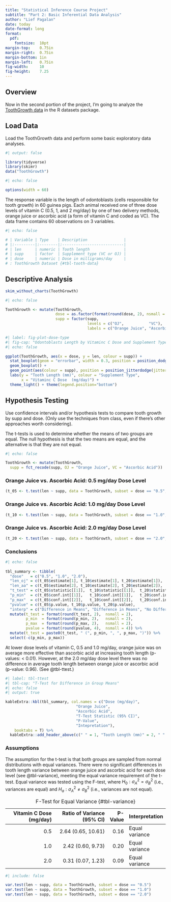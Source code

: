 ```yaml
---
title: "Statistical Inference Course Project"
subtitle: "Part 2: Basic Inferential Data Analysis"
author: "Lief Pagalan"
date: today
date-format: long
format:
  pdf:
    fontsize:  10pt
margin-top:    0.75in
margin-right:  0.75in
margin-bottom: 1in
margin-left:   0.75in
fig-width:     10
fig-height:    7.25
---
```


## Overview

Now in the second portion of the project, I'm going to analyze the [ToothGrowth data](https://stat.ethz.ch/R-manual/R-devel/library/datasets/html/ToothGrowth.html) in the R datasets package.

## Load Data

Load the ToothGrowth data and perform some basic exploratory data analyses.

```r
#| output: false

library(tidyverse)
library(skimr)
data("ToothGrowth")
```

```r
#| echo: false

options(width = 60)
```

The response variable is the length of odontoblasts (cells responsible for tooth growth) in 60 guinea pigs. Each animal received one of three dose levels of vitamin C (0.5, 1, and 2 mg/day) by one of two delivery methods, orange juice or ascorbic acid (a form of vitamin C and coded as VC). The data frame contains 60 observations on 3 variables.

```r
#| echo: false

# | Variable | Type    | Description                |
# |:---------|:--------|:---------------------------|
# | len      | numeric | Tooth length               |
# | supp     | factor  | Supplement type (VC or OJ) |
# | dose     | numeric | Dose in milligrams/day     |
# : ToothGrowth Dataset {#tbl-tooth-data}
```

## Descriptive Analysis

```r
skim_without_charts(ToothGrowth)
```

```r
#| echo: false

ToothGrowth <- mutate(ToothGrowth,
                      dose = as.factor(format(round(dose, 2), nsmall = 1)),
                      supp = factor(supp,
                                    levels = c("OJ",           "VC"),
                                    labels = c("Orange Juice", "Ascorbic Acid")))
```

```r
#| label: fig-plot-dose-type
#| fig-cap: "Odontoblasts Length by Vitaminc C Dose and Supplement Type"
#| echo: false

ggplot(ToothGrowth, aes(x = dose, y = len, colour = supp)) +
  stat_boxplot(geom = "errorbar", width = 0.3, position = position_dodge(0.75)) +
  geom_boxplot() +
  geom_point(aes(colour = supp), position = position_jitterdodge(jitter.width = 0), alpha = 0.3) +
  labs(y = "Tooth Length (mm)", colour = "Supplement Type",
       x = "Vitaminc C Dose  (mg/day)") +
  theme_light() + theme(legend.position="bottom")
```

## Hypothesis Testing

Use confidence intervals and/or hypothesis tests to compare tooth growth by supp and dose. (Only use the techniques from class, even if there's other approaches worth considering).

The t-tests is used to determine whether the means of two groups are equal. The null hypothesis is that the two means are equal, and the alternative is that they are not equal.

```r
#| echo: false

ToothGrowth <- mutate(ToothGrowth,
  supp = fct_recode(supp, OJ = "Orange Juice", VC = "Ascorbic Acid"))
```

### Orange Juice vs. Ascorbic Acid: 0.5 mg/day Dose Level

```r
(t_05 <- t.test(len ~ supp, data = ToothGrowth, subset = dose == "0.5", var.equal = TRUE))
```

### Orange Juice vs. Ascorbic Acid: 1.0 mg/day Dose Level

```r
(t_10 <- t.test(len ~ supp, data = ToothGrowth, subset = dose == "1.0", var.equal = TRUE))
```

### Orange Juice vs. Ascorbic Acid: 2.0 mg/day Dose Level

```r
(t_20 <- t.test(len ~ supp, data = ToothGrowth, subset = dose == "2.0", var.equal = TRUE))
```

### Conclusions

```r
#| echo: false
  
tbl_summary <- tibble(
  "dose"   = c("0.5", "1.0", "2.0"),
  "len_oj" = c(t_05$estimate[1], t_10$estimate[1], t_20$estimate[1]),
  "len_aa" = c(t_05$estimate[2], t_10$estimate[2], t_20$estimate[2]),
  "t_test" = c(t_05$statistic[[1]],  t_10$statistic[[1]],  t_20$statistic[[1]]),
  "p_min"  = c(t_05$conf.int[[1]],   t_10$conf.int[[1]],   t_20$conf.int[[1]]),
  "p_max"  = c(t_05$conf.int[[2]],   t_10$conf.int[[2]],   t_20$conf.int[[2]]),
  "pvalue" = c(t_05$p.value, t_10$p.value, t_20$p.value),
  "interp" = c("Difference in Means", "Difference in Means", "No Difference in Means")) %>% 
  mutate(t_test = format(round(t_test, 2),  nsmall = 2),
         p_min  = format(round(p_min, 2),   nsmall = 2),
         p_max  = format(round(p_max, 2),   nsmall = 2),
         pvalue = format(round(pvalue, 4),  nsmall = 4)) %>% 
  mutate(t_test = paste0(t_test, " (", p_min, ", ", p_max, ")")) %>% 
  select(-c(p_min, p_max))
```

At lower dose levels of vitamin C, 0.5 and 1.0 mg/day, orange juice was on average more effective than ascorbic acid at increasing tooth length (p-values: < 0.01). However, at the 2.0 mg/day dose level there was no difference in average tooth length between orange juice or ascorbic acid (p-value: 0.96). (See @tbl-ttest.)

```r
#| label: tbl-ttest
#| tbl-cap: "T-Test for Difference in Group Means"
#| echo: false
#| output: true

kableExtra::kbl(tbl_summary, col.names = c("Dose (mg/day)",
                               "Orange Juice",
                               "Ascorbic Acid",
                               "T-Test Statistic (95% CI)",
                               "P-Value",
                               "Intepretation"),
    booktabs = T) %>%
  kableExtra::add_header_above(c(" " = 1, "Tooth Length (mm)" = 2, " " = 1, " " = 1, " " = 1))
```

### Assumptions

The assumption for the t-test is that both groups are sampled from normal distributions with equal variances. There were no significant differences in tooth length variance between orange juice and ascorbic acid for each dose level (see @tbl-variance), meeting the equal variance requirement of the t-test. Equal variance was tested using the F-test, where $H_0: \sigma_A^2 = \sigma_B^2$ (i.e., variances are equal) and $H_a: \sigma_A^2 \neq \sigma_B^2$ (i.e., variances are not equal).

| Vitamin C Dose (mg/day) | Ratio of Variance (95% CI) | P-Value | Interpretation |
|------------------------:|---------------------------:|--------:|:---------------|
|                     0.5 |         2.64 (0.65, 10.61) |    0.16 | Equal variance |
|                     1.0 |          2.42 (0.60, 9.73) |    0.20 | Equal variance |
|                     2.0 |          0.31 (0.07, 1.23) |    0.09 | Equal variance |

: F-Test for Equal Variance {#tbl-variance}

```r
#| include: false

var.test(len ~ supp, data = ToothGrowth, subset = dose == "0.5")
var.test(len ~ supp, data = ToothGrowth, subset = dose == "1.0")
var.test(len ~ supp, data = ToothGrowth, subset = dose == "2.0")
```
